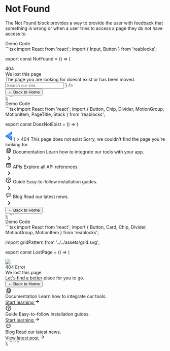 
<Meta title="Blocks/Foundation/Not Found" />

# Not Found

The Not Found block provides a way to provide the user with feedback that something is wrong
or when a user tries to access a page they do not have access to.

<Unstyled>
  <Tabs direction="rtl">
    <TabList>
      <Tab className="light:text-white">
        Demo
      </Tab>
      <Tab className="light:text-white">
        Code
      </Tab>
    </TabList>
    <TabPanel>
      <div className="flex flex-col border justify-center items-center border-gray-700 light:bg-white light:text-black">
        <NotFound />
      </div>
    </TabPanel>
    <TabPanel>
```tsx
import React from 'react';
import { Input, Button } from 'reablocks';

export const NotFound = () => (
  <div className="flex flex-row justify-center w-full min-h-[600px] relative dark:bg-black-pearl">
    <div className="text-center">
      <div className="absolute top-0 left-0 z-0 w-full leading-[600px] text-center text-transparent bg-clip-text text-[400px] opacity-30 bg-gradient-to-r from-waterloo to-charade font-bold">
        404
      </div>
      <div className="absolute top-0 left-0 w-full h-full dark:bg-[radial-gradient(circle,rgba(36,36,66,0.3)_2%,rgba(2,2,15,1)_80%)] light:bg-[radial-gradient(circle,rgba(224,224,232,0.3)_2%,rgba(247,247,250,1)_80%)]" />
      <div className="flex flex-col gap-3 h-full justify-center">
        <div className="grow" />
        <div className="text-surface-content z-10 relative font-bold !text-5xl">
          We lost this page
        </div>
        <div className="dark:text-waterloo light:text-charade opacity-80 z-10 relative">
          The page you are looking for doesnt exist or has been moved.
        </div>
        <Input
          placeholder="Search our site..."
          fullWidth
          className="z-10"
          startAdornment={
            <svg
              xmlns="http://www.w3.org/2000/svg"
              width="16"
              height="16"
              fill="none"
            >
              <g clip-path="url(#a)">
                <path
                  fill="#242433"
                  d="M10.503 9.503h-.526l-.187-.18a4.314 4.314 0 0 0 1.047-2.82 4.333 4.333 0 1 0-4.334 4.334c1.074 0 2.06-.394 2.82-1.047l.18.187v.526l3.334 3.327.993-.993-3.327-3.334Zm-4 0c-1.66 0-3-1.34-3-3s1.34-3 3-3 3 1.34 3 3-1.34 3-3 3Z"
                />
              </g>
              <defs>
                <clipPath id="a">
                  <path fill="#fff" d="M0 0h16v16H0z" />
                </clipPath>
              </defs>
            </svg>
          }
        />
        <div className="grow flex flex-col justify-center">
          <Button
            color="primary"
            className="z-10 mx-auto relative rounded-sm px-4 py-2 flex items-center gap-2 self-stretch !text-lg bg-button-gradient hover:bg-button-gradient-hover focus:bg-button-gradient-focus light:bg-none light:bg-primary light:hover:bg-none light:hover:bg-primary-hover light:focus:bg-primary-hover focus:outline-none transition-colors font-semibold"
          >
            ← Back to Home
          </Button>
        </div>
      </div>
    </div>
  </div>
);
```
    </TabPanel>
  </Tabs>
</Unstyled>
<br />
<Unstyled>
  <Tabs direction="rtl">
    <TabList>
      <Tab className="light:text-white">
        Demo
      </Tab>
      <Tab className="light:text-white">
        Code
      </Tab>
    </TabList>
    <TabPanel>
      <div className="flex flex-col border justify-center items-center border-gray-700 light:bg-white light:text-black">
        <DoesNotExist />
      </div>
    </TabPanel>
    <TabPanel>
```tsx
import React from 'react';
import {
  Button,
  Chip,
  Divider,
  MotionGroup,
  MotionItem,
  PageTitle,
  Stack
} from 'reablocks';

export const DoesNotExist = () => (
  <div className="w-full -mt-2.5 dark:bg-black-pearl">
    <MotionGroup className="bg-[radial-gradient(50%_6.33%_at_50%_0%,rgba(16,94,255,0.71)_0%,rgba(248,248,251,0)_85.19%)] pb-[50px]">
      <Divider variant="secondary" />
      <MotionItem className="flex flex-col items-center p-12">
        <svg
          className="mb-14"
          xmlns="http://www.w3.org/2000/svg"
          width="22"
          height="30"
          viewBox="0 0 22 30"
          fill="none"
        >
          <path
            fill-rule="evenodd"
            clip-rule="evenodd"
            d="M21.2727 0L0 14.8811L21.2727 30V16.2581L16.498 13.1812L13.8108 15L18.2828 17.9091V24.1393L5.25153 14.8811L21.2727 3.68624V0Z"
            fill="url(#paint0_linear_2208_924)"
          />
          <path
            fill-rule="evenodd"
            clip-rule="evenodd"
            d="M21.2727 4.84595L7.03271 14.8893L17.2678 22.1536V18.3957L12.0999 15.0404L21.2727 8.57158V4.84595Z"
            fill="url(#paint1_linear_2208_924)"
          />
          <defs>
            <linearGradient
              id="paint0_linear_2208_924"
              x1="23.4"
              y1="7.4375"
              x2="8.21502"
              y2="25.2035"
              gradientUnits="userSpaceOnUse"
            >
              <stop stop-color="#105EFF" />
              <stop offset="0.413357" stop-color="#009BFF" />
              <stop offset="0.735652" stop-color="#105EFF" />
              <stop offset="1" stop-color="#090E43" />
            </linearGradient>
            <linearGradient
              id="paint1_linear_2208_924"
              x1="9.24634"
              y1="19.9998"
              x2="23.0113"
              y2="5.26866"
              gradientUnits="userSpaceOnUse"
            >
              <stop stop-color="#105EFF" />
              <stop offset="0.413357" stop-color="#009BFF" />
              <stop offset="0.735652" stop-color="#105EFF" />
              <stop offset="1" stop-color="#090E43" />
            </linearGradient>
          </defs>
        </svg>
        <Chip
          color="primary"
          className="rounded-full px-3 dark:text-athens-gray light:text-charade dark:bg-blue-950 light:bg-blue-100 gap-1"
          start={
            <svg
              xmlns="http://www.w3.org/2000/svg"
              width="16"
              height="16"
              viewBox="0 0 16 16"
              fill="none"
            >
              <path
                d="M16 9.38004C16 7.62004 14.6333 6.19337 12.9 6.07337C12.4467 3.77337 10.4267 2.0467 8 2.0467C7.11333 2.0467 6.28667 2.2867 5.56667 2.69337L6.56 3.6867C7.00667 3.49337 7.48667 3.38004 8 3.38004C10.0267 3.38004 11.6667 5.02004 11.6667 7.0467V7.38004H12.6667C13.7733 7.38004 14.6667 8.27337 14.6667 9.38004C14.6667 10.04 14.3467 10.6134 13.86 10.98L14.8 11.92C15.5267 11.3067 16 10.4067 16 9.38004ZM2.94 1.95337L2 2.89337L3.84667 4.74004H3.56667C1.56 4.95337 0 6.65337 0 8.71337C0 10.92 1.79333 12.7134 4 12.7134H11.82L13.1533 14.0467L14.0933 13.1067L2.94 1.95337ZM4 11.38C2.52667 11.38 1.33333 10.1867 1.33333 8.71337C1.33333 7.24004 2.52667 6.0467 4 6.0467H5.15333L10.4867 11.38H4Z"
                fill="#105EFF"
              />
            </svg>
          }
        >
          404
        </Chip>
        <PageTitle className="font-bold my-3 dark:text-athens-gray">
          This page does not exist
        </PageTitle>
        <span className="dark:text-waterloo light:text-charade">
          Sorry, we couldn't find the page you're looking for.
        </span>
      </MotionItem>
      <div className="flex flex-col items-center w-[600px] pb-[50px] m-auto">
        <MotionItem className="flex gap-2.5 w-full p-6 border border-transparent dark:hover:[border-image:linear-gradient(to_top_left,#242433,#02020F)_10] light:hover:[border-image:linear-gradient(to_top_left,#E6E6F0,#FFFFFF)_10] hover:cursor-pointer transition-colors rounded group/item">
          <svg
            className="group-hover/item:fill-primary-active dark:fill-mystic transition-colors"
            xmlns="http://www.w3.org/2000/svg"
            width="20"
            height="20"
            viewBox="0 0 20 20"
            fill="currentColor"
          >
            <path d="M8.34239 2.5C7.17168 2.5 6.22283 3.44886 6.22283 4.61957V5.67935H5.86957C4.69886 5.67935 3.75 6.62821 3.75 7.79891V16.6304C3.75 17.8011 4.69886 18.75 5.86957 18.75H11.875C13.0457 18.75 13.9946 17.8011 13.9946 16.6304V16.2772H15.0543C16.2251 16.2772 17.1739 15.3283 17.1739 14.1576V8.05834C17.1739 7.4963 16.9504 6.95751 16.5529 6.55974L13.1142 3.12097C12.7164 2.72355 12.1776 2.5 11.6156 2.5H8.34239ZM8.34239 3.91304H10.8152V6.73913C10.8152 7.90984 11.7641 8.8587 12.9348 8.8587H15.7609V14.1576C15.7609 14.548 15.4447 14.8641 15.0543 14.8641H8.34239C7.95204 14.8641 7.63587 14.548 7.63587 14.1576V4.61957C7.63587 4.22921 7.95204 3.91304 8.34239 3.91304ZM12.2283 4.23319L15.44 7.44565H12.9348C12.5444 7.44565 12.2283 7.12948 12.2283 6.73913V4.23319ZM5.86957 7.09239H6.22283V14.5109C6.22283 15.4862 7.01378 16.2772 7.98913 16.2772H12.5815V16.6304C12.5815 17.0208 12.2654 17.337 11.875 17.337H5.86957C5.47921 17.337 5.16304 17.0208 5.16304 16.6304V7.79891C5.16304 7.40856 5.47921 7.09239 5.86957 7.09239ZM9.79338 9.91848C9.44118 9.91848 9.11509 10.1591 9.05857 10.5063C8.98686 10.949 9.32622 11.3315 9.75543 11.3315H13.6034C13.9552 11.3315 14.2816 11.0909 14.3382 10.7437C14.4099 10.301 14.0705 9.91848 13.6413 9.91848H9.79338ZM9.79338 12.3913C9.44118 12.3913 9.11509 12.6319 9.05857 12.9792C8.98686 13.4218 9.32622 13.8043 9.75543 13.8043H13.6034C13.9552 13.8043 14.2816 13.5638 14.3382 13.2165C14.4099 12.7739 14.0705 12.3913 13.6413 12.3913H9.79338Z" />
          </svg>
          <Stack direction="column" alignItems="start" dense>
            <span className="font-bold">Documentation</span>
            <span className="dark:text-waterloo light:text-charade">
              Learn how to integrate our tools with your app.
            </span>
          </Stack>
          <div className="grow self-center flex justify-end">
            <svg
              className="dark:fill-mystic"
              xmlns="http://www.w3.org/2000/svg"
              width="24"
              height="24"
              viewBox="0 0 24 24"
              fill="currentColor"
            >
              <path d="M9.70504 6L8.29504 7.41L12.875 12L8.29504 16.59L9.70504 18L15.705 12L9.70504 6Z" />
            </svg>
          </div>
        </MotionItem>
        <MotionItem className="w-full">
          <Divider variant="secondary" disableMargins />
        </MotionItem>
        <MotionItem className="flex gap-2.5 w-full p-6 border border-transparent dark:hover:[border-image:linear-gradient(to_top_left,#242433,#02020F)_10] light:hover:[border-image:linear-gradient(to_top_left,#E6E6F0,#FFFFFF)_10] hover:cursor-pointer transition-colors rounded group/item">
          <svg
            className="group-hover/item:fill-primary-active dark:fill-mystic transition-colors"
            xmlns="http://www.w3.org/2000/svg"
            width="20"
            height="20"
            viewBox="0 0 20 20"
            fill="currentColor"
          >
            <path d="M4.6875 3.4375C3.65344 3.4375 2.8125 4.27844 2.8125 5.3125V14.6875C2.8125 15.7216 3.65344 16.5625 4.6875 16.5625H15.3125C16.3466 16.5625 17.1875 15.7216 17.1875 14.6875V5.3125C17.1875 4.27844 16.3466 3.4375 15.3125 3.4375H4.6875ZM4.0625 7.1875H15.9375V14.6875C15.9375 15.0322 15.6572 15.3125 15.3125 15.3125H4.6875C4.34281 15.3125 4.0625 15.0322 4.0625 14.6875V7.1875ZM6.875 9.0625C6.52969 9.0625 6.25 9.34219 6.25 9.6875C6.25 10.0328 6.52969 10.3125 6.875 10.3125C7.22031 10.3125 7.5 10.0328 7.5 9.6875C7.5 9.34219 7.22031 9.0625 6.875 9.0625ZM9.6875 9.0625C9.3425 9.0625 9.0625 9.3425 9.0625 9.6875C9.0625 10.0325 9.3425 10.3125 9.6875 10.3125H13.125C13.47 10.3125 13.75 10.0325 13.75 9.6875C13.75 9.3425 13.47 9.0625 13.125 9.0625H9.6875ZM6.875 11.875C6.52969 11.875 6.25 12.1547 6.25 12.5C6.25 12.8453 6.52969 13.125 6.875 13.125C7.22031 13.125 7.5 12.8453 7.5 12.5C7.5 12.1547 7.22031 11.875 6.875 11.875ZM9.6875 11.875C9.3425 11.875 9.0625 12.155 9.0625 12.5C9.0625 12.845 9.3425 13.125 9.6875 13.125H13.125C13.47 13.125 13.75 12.845 13.75 12.5C13.75 12.155 13.47 11.875 13.125 11.875H9.6875Z" />
          </svg>
          <Stack direction="column" alignItems="start" dense>
            <span className="font-bold">APIs</span>
            <span className="dark:text-waterloo light:text-charade">
              Explore all API references
            </span>
          </Stack>
          <div className="grow self-center flex justify-end">
            <svg
              className="dark:fill-mystic"
              xmlns="http://www.w3.org/2000/svg"
              width="24"
              height="24"
              viewBox="0 0 24 24"
              fill="currentColor"
            >
              <path d="M9.70504 6L8.29504 7.41L12.875 12L8.29504 16.59L9.70504 18L15.705 12L9.70504 6Z" />
            </svg>
          </div>
        </MotionItem>
        <MotionItem className="w-full">
          <Divider variant="secondary" disableMargins />
        </MotionItem>
        <MotionItem className="flex gap-2.5 w-full p-6 border border-transparent dark:hover:[border-image:linear-gradient(to_top_left,#242433,#02020F)_10] light:hover:[border-image:linear-gradient(to_top_left,#E6E6F0,#FFFFFF)_10] hover:cursor-pointer transition-colors rounded group/item">
          <svg
            className="group-hover/item:fill-primary-active dark:fill-mystic transition-colors"
            xmlns="http://www.w3.org/2000/svg"
            width="20"
            height="20"
            viewBox="0 0 20 20"
            fill="currentColor"
          >
            <path d="M9.16663 15H10.8333V13.3334H9.16663V15ZM9.99996 1.66669C5.39996 1.66669 1.66663 5.40002 1.66663 10C1.66663 14.6 5.39996 18.3334 9.99996 18.3334C14.6 18.3334 18.3333 14.6 18.3333 10C18.3333 5.40002 14.6 1.66669 9.99996 1.66669ZM9.99996 16.6667C6.32496 16.6667 3.33329 13.675 3.33329 10C3.33329 6.32502 6.32496 3.33335 9.99996 3.33335C13.675 3.33335 16.6666 6.32502 16.6666 10C16.6666 13.675 13.675 16.6667 9.99996 16.6667ZM9.99996 5.00002C8.15829 5.00002 6.66663 6.49169 6.66663 8.33335H8.33329C8.33329 7.41669 9.08329 6.66669 9.99996 6.66669C10.9166 6.66669 11.6666 7.41669 11.6666 8.33335C11.6666 10 9.16663 9.79169 9.16663 12.5H10.8333C10.8333 10.625 13.3333 10.4167 13.3333 8.33335C13.3333 6.49169 11.8416 5.00002 9.99996 5.00002Z" />
          </svg>
          <Stack direction="column" alignItems="start" dense>
            <span className="font-bold">Guide</span>
            <span className="dark:text-waterloo light:text-charade">
              Easy-to-follow installation guides.
            </span>
          </Stack>
          <div className="grow self-center flex justify-end">
            <svg
              className="dark:fill-mystic"
              xmlns="http://www.w3.org/2000/svg"
              width="24"
              height="24"
              viewBox="0 0 24 24"
              fill="currentColor"
            >
              <path d="M9.70504 6L8.29504 7.41L12.875 12L8.29504 16.59L9.70504 18L15.705 12L9.70504 6Z" />
            </svg>
          </div>
        </MotionItem>
        <MotionItem className="w-full">
          <Divider variant="secondary" disableMargins />
        </MotionItem>
        <MotionItem className="flex gap-2.5 w-full p-6 border border-transparent dark:hover:[border-image:linear-gradient(to_top_left,#242433,#02020F)_10] light:hover:[border-image:linear-gradient(to_top_left,#E6E6F0,#FFFFFF)_10] hover:cursor-pointer transition-colors rounded group/item">
          <svg
            className="group-hover/item:fill-primary-active dark:fill-mystic transition-colors"
            xmlns="http://www.w3.org/2000/svg"
            width="20"
            height="20"
            viewBox="0 0 20 20"
            fill="currentColor"
          >
            <path d="M10 3.125C5.69219 3.125 2.1875 5.92191 2.1875 9.36035C2.1875 11.5082 3.54574 13.4703 5.77637 14.61C5.1398 15.6831 4.53233 16.5473 4.52515 16.5576C4.38358 16.7589 4.37328 17.0245 4.4989 17.2363C4.61265 17.4273 4.81787 17.5427 5.03662 17.5427C5.06037 17.5427 5.08428 17.5413 5.10803 17.5385C5.18959 17.5291 7.07768 17.2956 9.38049 15.5756C9.59049 15.589 9.79812 15.5957 10 15.5957C14.3078 15.5957 17.8125 12.7988 17.8125 9.36035C17.8125 5.92191 14.3078 3.125 10 3.125ZM10 4.375C13.6184 4.375 16.5625 6.61129 16.5625 9.36035C16.5625 12.1094 13.6184 14.3457 10 14.3457C9.75688 14.3457 9.50281 14.3349 9.245 14.3121C9.08875 14.2978 8.93175 14.344 8.80737 14.4409C7.94862 15.1069 7.15041 15.5385 6.50635 15.816C6.72978 15.456 6.97114 15.0523 7.2052 14.6326C7.2927 14.4766 7.30882 14.2905 7.24976 14.1217C7.19069 13.953 7.06228 13.8178 6.89697 13.75C4.76291 12.8741 3.4375 11.1916 3.4375 9.36035C3.4375 6.61129 6.38156 4.375 10 4.375ZM6.875 8.4375C6.35719 8.4375 5.9375 8.85719 5.9375 9.375C5.9375 9.89281 6.35719 10.3125 6.875 10.3125C7.39281 10.3125 7.8125 9.89281 7.8125 9.375C7.8125 8.85719 7.39281 8.4375 6.875 8.4375ZM10 8.4375C9.48219 8.4375 9.0625 8.85719 9.0625 9.375C9.0625 9.89281 9.48219 10.3125 10 10.3125C10.5178 10.3125 10.9375 9.89281 10.9375 9.375C10.9375 8.85719 10.5178 8.4375 10 8.4375ZM13.125 8.4375C12.6072 8.4375 12.1875 8.85719 12.1875 9.375C12.1875 9.89281 12.6072 10.3125 13.125 10.3125C13.6428 10.3125 14.0625 9.89281 14.0625 9.375C14.0625 8.85719 13.6428 8.4375 13.125 8.4375Z" />
          </svg>
          <Stack direction="column" alignItems="start" dense>
            <span className="font-bold">Blog</span>
            <span className="dark:text-waterloo light:text-charade">
              Read our latest news.
            </span>
          </Stack>
          <div className="grow self-center flex justify-end">
            <svg
              className="dark:fill-mystic"
              xmlns="http://www.w3.org/2000/svg"
              width="24"
              height="24"
              viewBox="0 0 24 24"
              fill="currentColor"
            >
              <path d="M9.70504 6L8.29504 7.41L12.875 12L8.29504 16.59L9.70504 18L15.705 12L9.70504 6Z" />
            </svg>
          </div>
        </MotionItem>
      </div>
      <MotionItem>
        <Button
          color="primary"
          className="z-10 mx-auto relative rounded-sm px-4 py-2 flex items-center gap-2 self-stretch !text-lg bg-button-gradient hover:bg-button-gradient-hover focus:bg-button-gradient-focus light:bg-none light:bg-primary light:hover:bg-none light:hover:bg-primary-hover light:focus:bg-primary-hover focus:outline-none transition-colors font-semibold"
        >
          ← Back to Home
        </Button>
      </MotionItem>
    </MotionGroup>
  </div>
);
```
    </TabPanel>
  </Tabs>
</Unstyled>
<br />
<Unstyled>
  <Tabs direction="rtl">
    <TabList>
      <Tab className="light:text-white">
        Demo
      </Tab>
      <Tab className="light:text-white">
        Code
      </Tab>
    </TabList>
    <TabPanel>
      <div className="flex flex-col border justify-center items-center border-gray-700 light:bg-white light:text-black">
        <LostPage />
      </div>
    </TabPanel>
    <TabPanel>
```tsx
import React from 'react';
import { Button, Card, Chip, Divider, MotionGroup, MotionItem } from 'reablocks';

import gridPattern from '../../assets/grid.svg';

export const LostPage = () => (
  <div className="flex flex-row justify-center w-full min-h-[800px] relative dark:bg-black-pearl">
    <div className="text-center w-full">
      <img src={gridPattern} className="absolute top-0" />
      <div className="flex flex-col gap-3 w-full h-full justify-center">
        <div>
          <Chip
            color="primary"
            className="rounded-full px-3 dark:text-athens-gray light:text-charade dark:bg-blue-950 light:bg-blue-100 gap-1"
          >
            404 Error
          </Chip>
        </div>
        <div className="text-surface-content z-10 relative font-bold !text-5xl">
          We lost this page
        </div>
        <div className="dark:text-waterloo light:text-charade opacity-80 z-10 relative">
          Let's find a better place for you to go.
        </div>
        <Button
          color="primary"
          className="z-10 mx-auto relative rounded-sm px-4 py-2 flex items-center gap-2 self-stretch !text-lg bg-button-gradient hover:bg-button-gradient-hover focus:bg-button-gradient-focus light:bg-none light:bg-primary light:hover:bg-none light:hover:bg-primary-hover light:focus:bg-primary-hover focus:outline-none transition-colors font-semibold"
        >
          ← Back to Home
        </Button>
        <MotionGroup className="mt-[200px] w-full grid grid-cols-3 px-10">
          <MotionItem className="group/item">
            <Card className="relative text-left border-transparent dark:group-hover/item:border-charade light:group-hover/item:border-mystic transition-colors">
              <div className="flex flex-col gap-6 items-start">
                <svg
                  className="fill:secondary-hover group-hover/item:fill-primary transition-colors"
                  xmlns="http://www.w3.org/2000/svg"
                  width="20"
                  height="20"
                  viewBox="0 0 20 20"
                  fill="currentColor"
                >
                  <path d="M8.34239 2.5C7.17168 2.5 6.22283 3.44886 6.22283 4.61957V5.67935H5.86957C4.69886 5.67935 3.75 6.62821 3.75 7.79891V16.6304C3.75 17.8011 4.69886 18.75 5.86957 18.75H11.875C13.0457 18.75 13.9946 17.8011 13.9946 16.6304V16.2772H15.0543C16.2251 16.2772 17.1739 15.3283 17.1739 14.1576V8.05834C17.1739 7.4963 16.9504 6.95751 16.5529 6.55974L13.1142 3.12097C12.7164 2.72355 12.1776 2.5 11.6156 2.5H8.34239ZM8.34239 3.91304H10.8152V6.73913C10.8152 7.90984 11.7641 8.8587 12.9348 8.8587H15.7609V14.1576C15.7609 14.548 15.4447 14.8641 15.0543 14.8641H8.34239C7.95204 14.8641 7.63587 14.548 7.63587 14.1576V4.61957C7.63587 4.22921 7.95204 3.91304 8.34239 3.91304ZM12.2283 4.23319L15.44 7.44565H12.9348C12.5444 7.44565 12.2283 7.12948 12.2283 6.73913V4.23319ZM5.86957 7.09239H6.22283V14.5109C6.22283 15.4862 7.01378 16.2772 7.98913 16.2772H12.5815V16.6304C12.5815 17.0208 12.2654 17.337 11.875 17.337H5.86957C5.47921 17.337 5.16304 17.0208 5.16304 16.6304V7.79891C5.16304 7.40856 5.47921 7.09239 5.86957 7.09239ZM9.79338 9.91848C9.44118 9.91848 9.11509 10.1591 9.05857 10.5063C8.98686 10.949 9.32622 11.3315 9.75543 11.3315H13.6034C13.9552 11.3315 14.2816 11.0909 14.3382 10.7437C14.4099 10.301 14.0705 9.91848 13.6413 9.91848H9.79338ZM9.79338 12.3913C9.44118 12.3913 9.11509 12.6319 9.05857 12.9792C8.98686 13.4218 9.32622 13.8043 9.75543 13.8043H13.6034C13.9552 13.8043 14.2816 13.5638 14.3382 13.2165C14.4099 12.7739 14.0705 12.3913 13.6413 12.3913H9.79338Z" />
                </svg>
                <div className="flex flex-col">
                  <span className="font-bold">Documentation</span>
                  <span className="text-base dark:text-waterloo light:text-charade">
                    Learn how to integrate our tools.
                  </span>
                </div>
                <a
                  href="#"
                  className="text-primary hover:text-primary-hover font-bold inline-flex items-center gap-2"
                >
                  Start learning
                  <svg
                    xmlns="http://www.w3.org/2000/svg"
                    width="16"
                    height="16"
                    viewBox="0 0 16 16"
                    fill="currentColor"
                  >
                    <path d="M8.00002 2.66663L7.06002 3.60663L10.78 7.33329H2.66669V8.66663H10.78L7.06002 12.3933L8.00002 13.3333L13.3334 7.99996L8.00002 2.66663Z" />
                  </svg>
                </a>
              </div>
              <Divider
                className="absolute left-0 bottom-[0px] w-full opacity-0 group-hover/item:opacity-100 transition-opacity"
                variant="secondary"
                disableMargins
              />
            </Card>
          </MotionItem>
          <MotionItem className="group/item">
            <Card className="relative text-left border-transparent dark:group-hover/item:border-charade light:group-hover/item:border-mystic transition-colors">
              <div className="flex flex-col gap-6 items-start">
                <svg
                  className="fill:secondary-hover group-hover/item:fill-primary transition-colors"
                  xmlns="http://www.w3.org/2000/svg"
                  width="20"
                  height="20"
                  viewBox="0 0 20 20"
                  fill="currentColor"
                >
                  <path d="M9.16663 15H10.8333V13.3334H9.16663V15ZM9.99996 1.66669C5.39996 1.66669 1.66663 5.40002 1.66663 10C1.66663 14.6 5.39996 18.3334 9.99996 18.3334C14.6 18.3334 18.3333 14.6 18.3333 10C18.3333 5.40002 14.6 1.66669 9.99996 1.66669ZM9.99996 16.6667C6.32496 16.6667 3.33329 13.675 3.33329 10C3.33329 6.32502 6.32496 3.33335 9.99996 3.33335C13.675 3.33335 16.6666 6.32502 16.6666 10C16.6666 13.675 13.675 16.6667 9.99996 16.6667ZM9.99996 5.00002C8.15829 5.00002 6.66663 6.49169 6.66663 8.33335H8.33329C8.33329 7.41669 9.08329 6.66669 9.99996 6.66669C10.9166 6.66669 11.6666 7.41669 11.6666 8.33335C11.6666 10 9.16663 9.79169 9.16663 12.5H10.8333C10.8333 10.625 13.3333 10.4167 13.3333 8.33335C13.3333 6.49169 11.8416 5.00002 9.99996 5.00002Z" />
                </svg>
                <div className="flex flex-col">
                  <span className="font-bold">Guide</span>
                  <span className="text-base dark:text-waterloo light:text-charade">
                    Easy-to-follow installation guides.
                  </span>
                </div>
                <a
                  href="#"
                  className="text-primary hover:text-primary-hover font-bold inline-flex items-center gap-2"
                >
                  Start learning
                  <svg
                    xmlns="http://www.w3.org/2000/svg"
                    width="16"
                    height="16"
                    viewBox="0 0 16 16"
                    fill="currentColor"
                  >
                    <path d="M8.00002 2.66663L7.06002 3.60663L10.78 7.33329H2.66669V8.66663H10.78L7.06002 12.3933L8.00002 13.3333L13.3334 7.99996L8.00002 2.66663Z" />
                  </svg>
                </a>
              </div>
              <Divider
                className="absolute left-0 bottom-[0px] w-full opacity-0 group-hover/item:opacity-100 transition-opacity"
                variant="secondary"
                disableMargins
              />
            </Card>
          </MotionItem>
          <MotionItem className="group/item">
            <Card className="relative text-left border-transparent dark:group-hover/item:border-charade light:group-hover/item:border-mystic transition-colors">
              <div className="flex flex-col gap-6 items-start">
                <svg
                  className="fill:secondary-hover group-hover/item:fill-primary transition-colors"
                  xmlns="http://www.w3.org/2000/svg"
                  width="20"
                  height="20"
                  viewBox="0 0 20 20"
                  fill="currentColor"
                >
                  <path d="M10 3.125C5.69219 3.125 2.1875 5.92191 2.1875 9.36035C2.1875 11.5082 3.54574 13.4703 5.77637 14.61C5.1398 15.6831 4.53233 16.5473 4.52515 16.5576C4.38358 16.7589 4.37328 17.0245 4.4989 17.2363C4.61265 17.4273 4.81787 17.5427 5.03662 17.5427C5.06037 17.5427 5.08428 17.5413 5.10803 17.5385C5.18959 17.5291 7.07768 17.2956 9.38049 15.5756C9.59049 15.589 9.79812 15.5957 10 15.5957C14.3078 15.5957 17.8125 12.7988 17.8125 9.36035C17.8125 5.92191 14.3078 3.125 10 3.125ZM10 4.375C13.6184 4.375 16.5625 6.61129 16.5625 9.36035C16.5625 12.1094 13.6184 14.3457 10 14.3457C9.75688 14.3457 9.50281 14.3349 9.245 14.3121C9.08875 14.2978 8.93175 14.344 8.80737 14.4409C7.94862 15.1069 7.15041 15.5385 6.50635 15.816C6.72978 15.456 6.97114 15.0523 7.2052 14.6326C7.2927 14.4766 7.30882 14.2905 7.24976 14.1217C7.19069 13.953 7.06228 13.8178 6.89697 13.75C4.76291 12.8741 3.4375 11.1916 3.4375 9.36035C3.4375 6.61129 6.38156 4.375 10 4.375ZM6.875 8.4375C6.35719 8.4375 5.9375 8.85719 5.9375 9.375C5.9375 9.89281 6.35719 10.3125 6.875 10.3125C7.39281 10.3125 7.8125 9.89281 7.8125 9.375C7.8125 8.85719 7.39281 8.4375 6.875 8.4375ZM10 8.4375C9.48219 8.4375 9.0625 8.85719 9.0625 9.375C9.0625 9.89281 9.48219 10.3125 10 10.3125C10.5178 10.3125 10.9375 9.89281 10.9375 9.375C10.9375 8.85719 10.5178 8.4375 10 8.4375ZM13.125 8.4375C12.6072 8.4375 12.1875 8.85719 12.1875 9.375C12.1875 9.89281 12.6072 10.3125 13.125 10.3125C13.6428 10.3125 14.0625 9.89281 14.0625 9.375C14.0625 8.85719 13.6428 8.4375 13.125 8.4375Z" />
                </svg>
                <div className="flex flex-col">
                  <span className="font-bold">Blog</span>
                  <span className="text-base dark:text-waterloo light:text-charade">
                    Read our latest news.
                  </span>
                </div>
                <a
                  href="#"
                  className="text-primary hover:text-primary-hover font-bold inline-flex items-center gap-2"
                >
                  View latest post
                  <svg
                    xmlns="http://www.w3.org/2000/svg"
                    width="16"
                    height="16"
                    viewBox="0 0 16 16"
                    fill="currentColor"
                  >
                    <path d="M8.00002 2.66663L7.06002 3.60663L10.78 7.33329H2.66669V8.66663H10.78L7.06002 12.3933L8.00002 13.3333L13.3334 7.99996L8.00002 2.66663Z" />
                  </svg>
                </a>
              </div>
              <Divider
                className="absolute left-0 bottom-[0px] w-full opacity-0 group-hover/item:opacity-100 transition-opacity"
                variant="secondary"
                disableMargins
              />
            </Card>
          </MotionItem>
        </MotionGroup>
      </div>
    </div>
  </div>
);
```
    </TabPanel>
  </Tabs>
</Unstyled>
```
